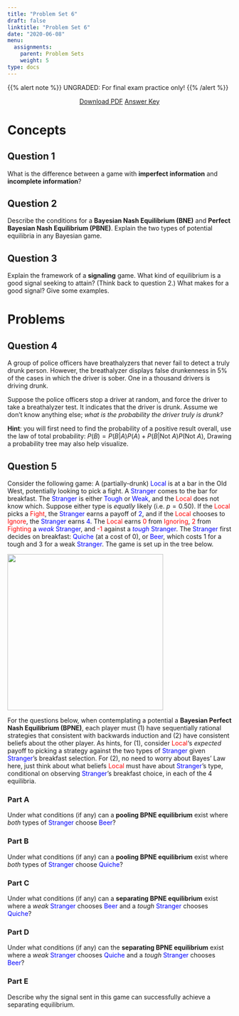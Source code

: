 ```yaml
---
title: "Problem Set 6"
draft: false
linktitle: "Problem Set 6"
date: "2020-06-08"
menu:
  assignments:
    parent: Problem Sets
    weight: 5
type: docs
---
```


{{% alert note %}}
UNGRADED: For final exam practice only!
{{% /alert %}}

<p style="text-align:center"><a target="_blank" href="/assignments/06-problem-set-pdf.pdf"><span class="btn btn-primary btn-lg"><i class="fas fa-file-pdf"></i> Download PDF</a></span> <a target="_blank" href="/assignments/06-problem-set-answers.html"><span class="btn btn-primary btn-lg"><i class="far fa-life-ring"></i> Answer Key</a></span></p>

# Concepts

## Question 1
What is the difference between a game with **imperfect information** and **incomplete information**? 

## Question 2

Describe the conditions for a **Bayesian Nash Equilibrium (BNE)** and **Perfect Bayesian Nash Equilibrium (PBNE)**. Explain the two types of potential equilibria in any Bayesian game.

## Question 3

Explain the framework of a **signaling** game. What kind of equilibrium is a good signal seeking to attain? (Think back to question 2.) What makes for a good signal? Give some examples.

# Problems

## Question 4

A group of police officers have breathalyzers that never fail to detect a truly drunk person. However, the breathalyzer displays false drunkenness in 5% of the cases in which the driver is sober. One in a thousand drivers is driving drunk.

Suppose the police officers stop a driver at random, and force the driver to take a breathalyzer test. It indicates that the driver is drunk. Assume we don't know anything else; *what is the probability the driver truly is drunk?*

**Hint**: you will first need to find the probability of a positive result overall, use the law of total probability: $P(B)=P(B|A)P(A)+P(B|\text{Not }A)P(\text{Not }A)$, Drawing a probability tree may also help visualize.

## Question 5

Consider the following game: A (partially-drunk) <span style=color:blue;>Local</span> is at a bar in the Old West, potentially looking to pick a fight. A <span style=color:blue;>Stranger</span> comes to the bar for breakfast. The <span style=color:blue;>Stranger</span> is either <span style=color:blue;>Tough</span> or <span style=color:blue;>Weak</span>, and the <span style=color:red;>Local</span> does not know which. Suppose either type is *equally* likely (i.e. $p=0.50)$. If the <span style=color:red;>Local</span> picks a <span style=color:red;>Fight</span>, the <span style=color:blue;>Stranger</span> earns a payoff of <span style=color:blue;>2</span>, and if the <span style=color:red;>Local</span> chooses to <span style=color:red;>Ignore</span>, the <span style=color:blue;>Stranger</span> earns <span style=color:blue;>4</span>. The <span style=color:red;>Local</span> earns <span style=color:red;>0</span> from <span style=color:red;>Ignoring</span>, <span style=color:red;>2</span> from <span style=color:red;>Fighting</span> a <span style=color:blue;>*weak* Stranger</span>, and <span style=color:red;>-1</span> against a <span style=color:blue;>*tough* Stranger</span>. The <span style=color:blue;>Stranger</span> first decides on breakfast: <span style=color:blue;>Quiche</span> (at a cost of 0), or <span style=color:blue;>Beer</span>, which costs 1 for a tough and 3 for a weak <span style=color:blue;>Stranger</span>. The game is set up in the tree below.

<img src="../../images/beer_quiche_game.png" width="350">

For the questions below, when contemplating a potential a **Bayesian Perfect Nash Equilibrium (BPNE)**, each player must (1) have sequentially rational strategies that consistent with backwards induction and (2) have consistent beliefs about the other player. As hints, for (1), consider <span style=color:red;>Local</span>'s *expected* payoff to picking a strategy against the two types of <span style=color:blue;>Stranger</span> given <span style=color:blue;>Stranger</span>'s breakfast selection. For (2), no need to worry about Bayes' Law here, just think about what beliefs <span style=color:red;>Local</span> must have about <span style=color:blue;>Stranger</span>'s type, conditional on observing <span style=color:blue;>Stranger</span>'s breakfast choice, in each of the 4 equilibria.

### Part A

Under what conditions (if any) can a **pooling BPNE equilibrium** exist where *both* types of <span style=color:blue;>Stranger</span> choose <span style=color:blue;>Beer</span>?

### Part B

Under what conditions (if any) can a **pooling BPNE equilibrium** exist where *both* types of <span style=color:blue;>Stranger</span> choose <span style=color:blue;>Quiche</span>?

### Part C

Under what conditions (if any) can a **separating BPNE equilibrium** exist where a *weak* <span style=color:blue;>Stranger</span> chooses <span style=color:blue;>Beer</span> and a *tough* <span style=color:blue;>Stranger</span> chooses <span style=color:blue;>Quiche</span>?

### Part D

Under what conditions (if any) can the **separating BPNE equilibrium** exist where a *weak* <span style=color:blue;>Stranger</span> chooses <span style=color:blue;>Quiche</span> and a *tough* <span style=color:blue;>Stranger</span> chooses <span style=color:blue;>Beer</span>? 

### Part E

Describe why the signal sent in this game can successfully achieve a separating equilibrium.